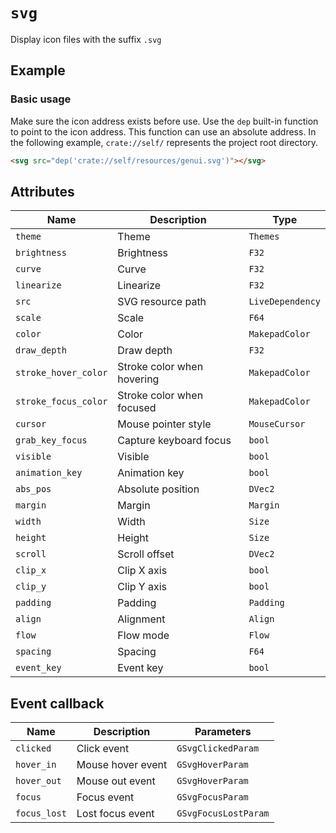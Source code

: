 # `svg`

Display icon files with the suffix `.svg`

## Example

### Basic usage

Make sure the icon address exists before use. Use the `dep` built-in function to point to the icon address. This function can use an absolute address. In the following example, `crate://self/` represents the project root directory.

```html
<svg src="dep('crate://self/resources/genui.svg')"></svg>
```

## Attributes

| Name                 | Description                | Type             |
| -------------------- | -------------------------- | ---------------- |
| `theme`              | Theme                      | `Themes`         |
| `brightness`         | Brightness                 | `F32`            |
| `curve`              | Curve                      | `F32`            |
| `linearize`          | Linearize                  | `F32`            |
| `src`                | SVG resource path          | `LiveDependency` |
| `scale`              | Scale                      | `F64`            |
| `color`              | Color                      | `MakepadColor`   |
| `draw_depth`         | Draw depth                 | `F32`            |
| `stroke_hover_color` | Stroke color when hovering | `MakepadColor`   |
| `stroke_focus_color` | Stroke color when focused  | `MakepadColor`   |
| `cursor`             | Mouse pointer style        | `MouseCursor`    |
| `grab_key_focus`     | Capture keyboard focus     | `bool`           |
| `visible`            | Visible                    | `bool`           |
| `animation_key`      | Animation key              | `bool`           |
| `abs_pos`            | Absolute position          | `DVec2`          |
| `margin`             | Margin                     | `Margin`         |
| `width`              | Width                      | `Size`           |
| `height`             | Height                     | `Size`           |
| `scroll`             | Scroll offset              | `DVec2`          |
| `clip_x`             | Clip X axis                | `bool`           |
| `clip_y`             | Clip Y axis                | `bool`           |
| `padding`            | Padding                    | `Padding`        |
| `align`              | Alignment                  | `Align`          |
| `flow`               | Flow mode                  | `Flow`           |
| `spacing`            | Spacing                    | `F64`            |
| `event_key`          | Event key                  | `bool`           |

## Event callback

| Name         | Description       | Parameters           |
| ------------ | ----------------- | -------------------- |
| `clicked`    | Click event       | `GSvgClickedParam`   |
| `hover_in`   | Mouse hover event | `GSvgHoverParam`     |
| `hover_out`  | Mouse out event   | `GSvgHoverParam`     |
| `focus`      | Focus event       | `GSvgFocusParam`     |
| `focus_lost` | Lost focus event  | `GSvgFocusLostParam` |
